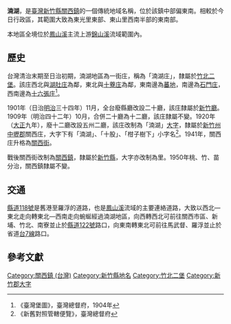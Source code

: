 {{noteTA　
|1 = zh-cn:庄; zh-hk:庄; zh-tw:庄;
}}
'''湳湖'''，是[[臺灣|臺灣]][[新竹縣|新竹縣]][[關西鎮_(台灣)|關西鎮]]的一個傳統地域名稱，位於該鎮中部偏東南。相較於今日行政區，其範圍大致為東光里東部、東山里西南半部的東南部。

本地區全境位於[[鳳山溪|鳳山溪]]主流上游[[錦山溪|錦山溪]]流域範圍內。

==歷史==
台灣清治末期至日治初期，湳湖地區為一街庄，稱為「湳湖庄」，隸屬於[[竹北二堡|竹北二堡]]。該庄西北與[[湖肚庄|湖肚庄]]為鄰，東北與[[十藔庄|十藔庄]]為鄰，東南邊為[[蕃地_(新竹郡)|蕃地]]，南邊為[[石門_(新竹縣)|石門庄]]，西南邊為[[十六張庄|十六張庄]]<ref>《臺灣堡圖》，臺灣總督府，1904年</ref>。

1901年（日治[[明治|明治]]三十四年）11月，全台廢縣廳改設二十廳，該庄隸屬於[[新竹廳|新竹廳]]。1909年（明治四十二年）10月，合併二十廳為十二廳，該庄隸屬不變。1920年（[[大正|大正]]九年），廢十二廳改設五州二廳，該庄改制為「湳湖」[[大字|大字]]，隸屬於[[新竹州|新竹州]][[中壢郡|中壢郡]]關西庄，大字下有「湳湖」、「十股」、「柑子樹下」小字名<ref>《新舊對照管轄便覽》，臺灣總督府</ref>。1941年，關西庄升格為[[關西街|關西街]]。

戰後關西街改制為[[關西鎮_(台灣)|關西鎮]]，隸屬於[[新竹縣|新竹縣]]，大字亦改制為里。1950年桃、竹、苗分治，關西鎮隸屬不變。

==交通==
[[縣道118號|縣道118號]]是舊港至羅浮的道路，也是[[鳳山溪|鳳山溪]]流域的主要連絡道路，大致以西北—東北走向轉東北—西南走向蜿蜒經過湳湖地區，向西轉西北可前往關西市區、新埔、竹北、南寮並止於[[縣道122號|縣道122號]]路口，向東南轉東北可前往馬武督、羅浮並止於省道[[台7線|台7線]]路口。

==參考文獻==
{{reflist}}

{{新竹郡}}

[[Category:關西鎮_(台灣)|Category:關西鎮 (台灣)]]
[[Category:新竹縣地名|Category:新竹縣地名]]
[[Category:竹北二堡|Category:竹北二堡]]
[[Category:新竹郡大字|Category:新竹郡大字]]